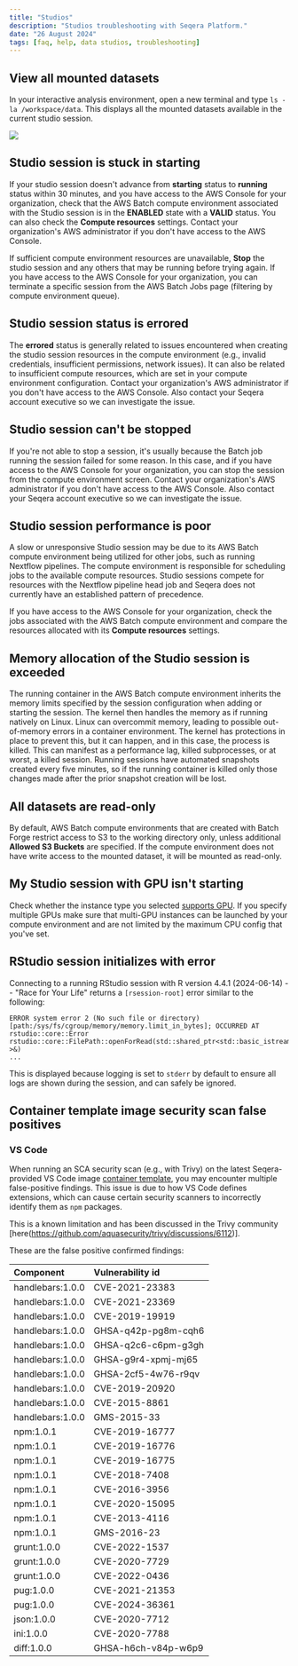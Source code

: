 ```yaml
---
title: "Studios"
description: "Studios troubleshooting with Seqera Platform."
date: "26 August 2024"
tags: [faq, help, data studios, troubleshooting]
---
```


## View all mounted datasets

In your interactive analysis environment, open a new terminal and type `ls -la /workspace/data`. This displays all the mounted datasets available in the current studio session.

![](./_images/studios_notebook_fusion.png)

## Studio session is stuck in **starting**

If your studio session doesn't advance from **starting** status to **running** status within 30 minutes, and you have access to the AWS Console for your organization, check that the AWS Batch compute environment associated with the Studio session is in the **ENABLED** state with a **VALID** status. You can also check the **Compute resources** settings. Contact your organization's AWS administrator if you don't have access to the AWS Console.

If sufficient compute environment resources are unavailable, **Stop** the studio session and any others that may be running before trying again. If you have access to the AWS Console for your organization, you can terminate a specific session from the AWS Batch Jobs page (filtering by compute environment queue).

## Studio session status is **errored**

The **errored** status is generally related to issues encountered when creating the studio session resources in the compute environment (e.g., invalid credentials, insufficient permissions, network issues). It can also be related to insufficient compute resources, which are set in your compute environment configuration. Contact your organization's AWS administrator if you don't have access to the AWS Console. Also contact your Seqera account executive so we can investigate the issue.

## Studio session can't be **stopped**

If you're not able to stop a session, it's usually because the Batch job running the session failed for some reason. In this case, and if you have access to the AWS Console for your organization, you can stop the session from the compute environment screen. Contact your organization's AWS administrator if you don't have access to the AWS Console. Also contact your Seqera account executive so we can investigate the issue.

## Studio session performance is poor

A slow or unresponsive Studio session may be due to its AWS Batch compute environment being utilized for other jobs, such as running Nextflow pipelines. The compute environment is responsible for scheduling jobs to the available compute resources. Studio sessions compete for resources with the Nextflow pipeline head job and Seqera does not currently have an established pattern of precedence.

If you have access to the AWS Console for your organization, check the jobs associated with the AWS Batch compute environment and compare the resources allocated with its **Compute resources** settings.

## Memory allocation of the Studio session is exceeded

The running container in the AWS Batch compute environment inherits the memory limits specified by the session configuration when adding or starting the session. The kernel then handles the memory as if running natively on Linux. Linux can overcommit memory, leading to possible out-of-memory errors in a container environment. The kernel has protections in place to prevent this, but it can happen, and in this case, the process is killed. This can manifest as a performance lag, killed subprocesses, or at worst, a killed session. Running sessions have automated snapshots created every five minutes, so if the running container is killed only those changes made after the prior snapshot creation will be lost.

## All datasets are read-only

By default, AWS Batch compute environments that are created with Batch Forge restrict access to S3 to the working directory only, unless additional **Allowed S3 Buckets** are specified. If the compute environment does not have write access to the mounted dataset, it will be mounted as read-only.

## My Studio session with GPU isn't starting 

Check whether the instance type you selected [supports GPU](https://aws.amazon.com/ec2/instance-types/). If you specify multiple GPUs make sure that multi-GPU instances can be launched by your compute environment and are not limited by the maximum CPU config that you've set.

## RStudio session initializes with error

Connecting to a running RStudio session with R version 4.4.1 (2024-06-14) -- "Race for Your Life" returns a `[rsession-root]` error similar to the following:

```
ERROR system error 2 (No such file or directory) [path:/sys/fs/cgroup/memory/memory.limit_in_bytes]; OCCURRED AT rstudio::core::Error rstudio::core::FilePath::openForRead(std::shared_ptr<std::basic_istream<char> >&)
...
```

This is displayed because logging is set to `stderr` by default to ensure all logs are shown during the session, and can safely be ignored.

## Container template image security scan false positives

### VS Code

When running an SCA security scan (e.g., with Trivy) on the latest Seqera-provided VS Code image [container template](../studios#container-image-templates), you may encounter multiple false-positive findings. This issue is due to how VS Code defines extensions, which can cause certain security scanners to incorrectly identify them as `npm` packages.

This is a known limitation and has been discussed in the Trivy community [here(https://github.com/aquasecurity/trivy/discussions/6112)].

These are the false positive confirmed findings:

| Component        | Vulnerability id⁠    |
| :--------------- | :------------------- |
| handlebars:1.0.0 | CVE-2021-23383⁠      |
| handlebars:1.0.0 | CVE-2021-23369⁠      |
| handlebars:1.0.0 | CVE-2019-19919⁠      |
| handlebars:1.0.0 | GHSA-q42p-pg8m-cqh6  |
| handlebars:1.0.0 | GHSA-q2c6-c6pm-g3gh⁠ |
| handlebars:1.0.0 | GHSA-g9r4-xpmj-mj65⁠ |
| handlebars:1.0.0 | GHSA-2cf5-4w76-r9qv⁠ |
| handlebars:1.0.0 | CVE-2019-20920⁠      |
| handlebars:1.0.0 | CVE-2015-8861⁠       |
| handlebars:1.0.0 | GMS-2015-33⁠         |
| npm:1.0.1        | CVE-2019-16777⁠      |
| npm:1.0.1        | CVE-2019-16776⁠      |
| npm:1.0.1        | CVE-2019-16775⁠      |
| npm:1.0.1        | CVE-2018-7408⁠       |
| npm:1.0.1        | CVE-2016-3956⁠       |
| npm:1.0.1        | CVE-2020-15095⁠      |
| npm:1.0.1        | CVE-2013-4116⁠       |
| npm:1.0.1        | GMS-2016-23⁠         |
| grunt:1.0.0      | CVE-2022-1537⁠       |
| grunt:1.0.0      | CVE-2020-7729⁠       |
| grunt:1.0.0      | CVE-2022-0436⁠       |
| pug:1.0.0        | CVE-2021-21353⁠      |
| pug:1.0.0        | CVE-2024-36361⁠      |
| json:1.0.0       | CVE-2020-7712⁠       |
| ini:1.0.0        | CVE-2020-7788⁠       |
| diff:1.0.0       | GHSA-h6ch-v84p-w6p9⁠ |

[contact]: https://seqera.io/contact-us/
